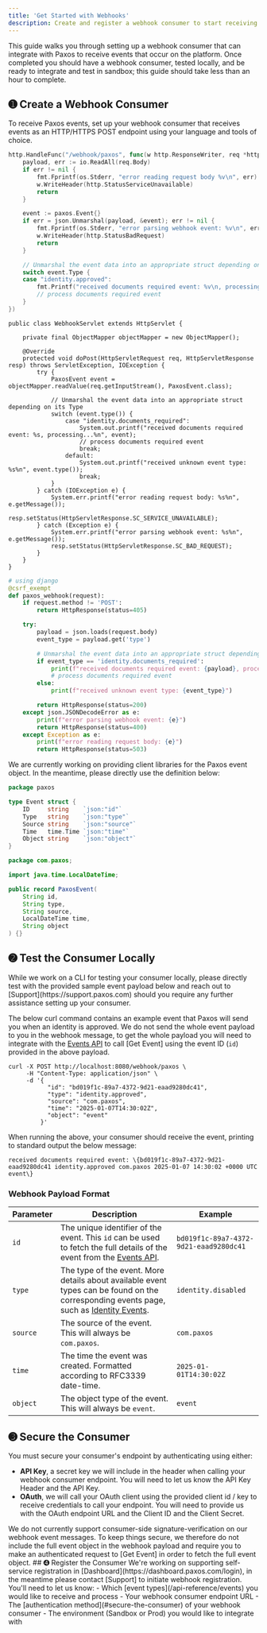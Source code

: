 ```yaml
---
title: 'Get Started with Webhooks'
description: Create and register a webhook consumer to start receiving events.
---
```



This guide walks you through setting up a webhook consumer that can integrate with Paxos to receive events that occur on
the platform. Once completed you should have a webhook consumer, tested locally, and be ready to integrate and test in sandbox;
this guide should take less than an hour to complete.

## ➊ Create a Webhook Consumer
To receive Paxos events, set up your webhook consumer that receives events as an HTTP/HTTPS POST endpoint using your language and tools of choice.

<Tabs>
  <Tab title="Go">

```go title="paxos_webhook_consumer.go"
http.HandleFunc("/webhook/paxos", func(w http.ResponseWriter, req *http.Request) {
    payload, err := io.ReadAll(req.Body)
    if err != nil {
        fmt.Fprintf(os.Stderr, "error reading request body %v\n", err)
        w.WriteHeader(http.StatusServiceUnavailable)
        return
    }

    event := paxos.Event{}
    if err = json.Unmarshal(payload, &event); err != nil {
        fmt.Fprintf(os.Stderr, "error parsing webhook event: %v\n", err)
        w.WriteHeader(http.StatusBadRequest)
        return
    }

    // Unmarshal the event data into an appropriate struct depending on its Type
    switch event.Type {
    case "identity.approved":
        fmt.Printf("received documents required event: %v\n, processing...", event)
        // process documents required event
    }
})
```
  </Tab>

<Tab title="Java">

```clike title="WebhookServlet.java"
public class WebhookServlet extends HttpServlet {

    private final ObjectMapper objectMapper = new ObjectMapper();

    @Override
    protected void doPost(HttpServletRequest req, HttpServletResponse resp) throws ServletException, IOException {
        try {
            PaxosEvent event = objectMapper.readValue(req.getInputStream(), PaxosEvent.class);

            // Unmarshal the event data into an appropriate struct depending on its Type
            switch (event.type()) {
                case "identity.documents_required":
                    System.out.printf("received documents required event: %s, processing...%n", event);
                    // process documents required event
                    break;
                default:
                    System.out.printf("received unknown event type: %s%n", event.type());
                    break;
            }
        } catch (IOException e) {
            System.err.printf("error reading request body: %s%n", e.getMessage());
            resp.setStatus(HttpServletResponse.SC_SERVICE_UNAVAILABLE);
        } catch (Exception e) {
            System.err.printf("error parsing webhook event: %s%n", e.getMessage());
            resp.setStatus(HttpServletResponse.SC_BAD_REQUEST);
        }
    }
}
```
</Tab>

<Tab title="Python">

```python title="paxos_webhook_consumer.py"
# using django
@csrf_exempt
def paxos_webhook(request):
    if request.method != 'POST':
        return HttpResponse(status=405)

    try:
        payload = json.loads(request.body)
        event_type = payload.get('type')

        # Unmarshal the event data into an appropriate struct depending on its Type
        if event_type == 'identity.documents_required':
            print(f"received documents required event: {payload}, processing...")
            # process documents required event
        else:
            print(f"received unknown event type: {event_type}")

        return HttpResponse(status=200)
    except json.JSONDecodeError as e:
        print(f"error parsing webhook event: {e}")
        return HttpResponse(status=400)
    except Exception as e:
        print(f"error reading request body: {e}")
        return HttpResponse(status=503)

```

 </Tab>
  </Tabs>

<Info>

We are currently working on providing client libraries for the Paxos event object. In the meantime, please directly use the definition below:

 <Tabs>
 <Tab title="Go"> 

```go title="paxos/event.go"
package paxos

type Event struct {
    ID     string    `json:"id"`
    Type   string    `json:"type"`
    Source string    `json:"source"`
    Time   time.Time `json:"time"`
    Object string    `json:"object"`
}
```
</Tab>

 <Tab title="Java"> 

```java title="com/paxos/PaxosEvent.java"
package com.paxos;

import java.time.LocalDateTime;

public record PaxosEvent(
    String id,
    String type,
    String source,
    LocalDateTime time,
    String object
) {}
```
</Tab>
</Tabs>

</Info>

## ➋ Test the Consumer Locally
<Warning>
While we work on a CLI for testing your consumer locally, please directly test with the provided sample event payload below and
reach out to [Support](https://support.paxos.com) should you require any further assistance setting up your consumer.
</Warning>

The below curl command contains an example event that Paxos will send you when an identity is approved. We do not send
the whole event payload to you in the webhook message, to get the whole payload you will need to integrate with the [Events API](/api-reference/events)
to call [Get Event] using the event ID (`id`) provided in the above payload.

```shell
curl -X POST http://localhost:8080/webhook/paxos \
     -H "Content-Type: application/json" \
     -d '{
           "id": "bd019f1c-89a7-4372-9d21-eaad9280dc41",
           "type": "identity.approved",
           "source": "com.paxos",
           "time": "2025-01-07T14:30:02Z",
           "object": "event"
         }'
```

When running the above, your consumer should receive the event, printing to standard output the below message:

    received documents required event: \{bd019f1c-89a7-4372-9d21-eaad9280dc41 identity.approved com.paxos 2025-01-07 14:30:02 +0000 UTC event\}

### Webhook Payload Format

| Parameter | Description| Example |
| --- |---|---|
| `id` | The unique identifier of the event. This `id` can be used to fetch the full details of the event from the [Events API](/api-reference/events). | `bd019f1c-89a7-4372-9d21-eaad9280dc41` |
| `type` | The type of the event. More details about available event types can be found on the corresponding events page, such as [Identity Events](/api-reference/events). | `identity.disabled` |
| `source` | The source of the event. This will always be `com.paxos`. | `com.paxos` |
| `time` | The time the event was created. Formatted according to RFC3339 date-time. | `2025-01-01T14:30:02Z` |
| `object` | The object type of the event. This will always be `event`. | `event` |
## ➌ Secure the Consumer
You must secure your consumer's endpoint by authenticating using either:

- **API Key**, a secret key we will include in the header when calling your webhook consumer endpoint. You will need to let us know the API Key Header and the API Key.
- **OAuth**, we will call your OAuth client using the provided client id / key to receive credentials to call your endpoint. You will need to provide us with the OAuth endpoint URL and the Client ID and the Client Secret.

<Info>
We do not currently support consumer-side signature-verification on our webhook event messages. To keep things secure,
we therefore do not include the full event object in the webhook payload and require you to make an authenticated
request to [Get Event] in order to fetch the full event object.
</Info>
## ➍ Register the Consumer
We're working on supporting self-service registration in [Dashboard](https://dashboard.paxos.com/login), in the meantime please contact [Support] to initiate webhook registration.
You'll need to let us know:
 - Which [event types](/api-reference/events) you would like to receive and process
 - Your webhook consumer endpoint URL
 - The [authentication method](#secure-the-consumer) of your webhook consumer
 - The environment (Sandbox or Prod) you would like to integrate with
